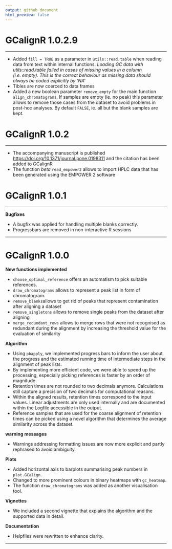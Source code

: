 ```yaml
---
output: github_document
html_preview: false
---
```


# GCalignR 1.0.2.9
___
* Added `fill = TRUE` as a parameter in `utils::read.table` when reading data from text within internal functions. *Loading GC data with utils::read.table failed in cases of missing values in a column (i.e. empty). This is the correct behaviour as missing data should always be coded explicitly by 'NA'*
* Tibles are now coerced to data frames
* Added a new boolean parameter `remove_empty` for the main function `align_chromatograms`. If samples are empty  (ie. no peak) this parameter allows to remove those cases from the dataset to avoid problems in post-hoc analyses. By default `FALSE`, ie. all but the blank samples are kept.

# GCalignR 1.0.2
___

* The accompanying manuscript is published <https://doi.org/10.1371/journal.pone.0198311> and the citation has been added to GCalignR
* The function *beta* `read_empower2` allows to import HPLC data that has been generated using the EMPOWER 2 software

# GCalignR 1.0.1
___

**Bugfixes**

* A bugfix was applied for handling multiple blanks correctly.
* Progressbars are removed in non-interactive R sessions

___

# GCalignR 1.0.0

**New functions implemented**

* `choose_optimal_reference` offers an automatism to pick suitable references.
* `draw_chromatograms` allows to represent a peak list in form of chromatogram.
* `remove_blanks`allows to get rid of peaks that represent contamination after aligning a dataset
* `remove_singletons` allows to remove single peaks from the dataset after aligning
* `merge_redundant_rows` allows to merge rows that were not recognised as redundant during the alignment by increasing the threshold value for the evaluation of similarity

**Algorithm**

* Using `pbapply`, we implemented progress bars to inform the user about the progress and the estimated running time of intermediate steps in the alignment of peak lists.
* By implementing more efficient code, we were able to speed up the processing, especially picking references is faster by an order of magnitude. 
* Retention times are not rounded to two decimals anymore. Calculations still capture a precision of two decimals for computational reasons.
* Within the aligned results, retention times correspond to the input values. Linear adjustments are only used internally and are documented within the Logfile accessible in the output.
* Reference samples that are used for the coarse alignment of retention times can be picked using a novel algorithm that determines the average similarity across the dataset. 

**warning messages**

* Warnings addressing formatting issues are now more explicit and partly rephrased to avoid ambiguity.

**Plots** 

* Added horizontal axis to barplots summarising peak numbers in `plot.GCalign`.
* Changed to more prominent colours in binary heatmaps with `gc_heatmap`.
* The function `draw_chromatograms` was added as another visualisation tool. 

**Vignettes**

* We included a second vignette that explains the algorithm and the supported data in detail.

**Documentation**

* Helpfiles were rewritten to enhance clarity.

___
